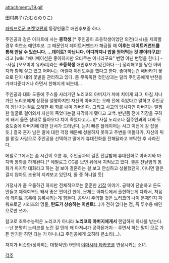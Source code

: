 attachment:/19.gif

田村典子(たむらのりこ)

[[파워프로군 포켓12]]편의 등장인물로 애인후보중 하나.

주인공과 같은 아파트에 사는 '''중학생'''.[* 주인공이 초등학생이었던 외전(대시)을 제외할 경우 최연소 애인후보. 그 때문인지 데이트커맨드가 해금될 때 '''이후는 데이트커맨드를 통해 만날 수 있습니다. ...데이트? 아닙니다. 어디까지나 밥을 얻어먹는 것 뿐이라구요!'''라고 [wiki:"애니메이션은 좋아하지만 오타쿠는 아니라구요" 변명 아닌 변명을 한다.] --사실 [오오미야 유카리]라는 '''초등학생''' 애인후보가 있긴하다.--] 정리해고를 당한 아버지와 함께 살고 있고 어머니는 어릴때 야반도주를 했다고 한다. 좋아하는건 해바라기 꽃으로 단지 내의 꽃밭을 관리하고 있다. 좀 무뚝뚝한 첫인상과는 달리 주인공에게 반찬을 가져다준다거나 하면서 친해지게 되는데...


주인공과 대화 도중에 주스를 사러가던 노리코의 아버지가 차에 치이게 되고, 마침 지나가던 노리코에게 상황을 설명하지만 자신의 아버지는 오래 전에 죽었다고 말하고 주인공이 장난치는걸로 오해한 뒤 화를 내며 가버린다. 그리고 사고의 당사자인 아버지는 멀쩡한 얼굴로 걸어와서 자신이 죽었다는걸 자각하게 됐다고 고백. 반년쯤 전에 직장을 구하게 돼서 들뜬 상태로 돌아오다 치어 죽었다고.(…)[* 사실 노리코나 집주인과의 대화 도중도중에 아버지에 대한 단서가 드러난다, 눈치 빠른 플레이어는 사고 이전에 감 잡을듯.] 결국 혼자 남은 딸에 대한 걱정 때문에 성불하지 못하고 주변을 떠돌다가, 자신의 뒤를 맡길 사람으로 주인공을 선택하고 딸에게 휴대전화를 전해달라고 부탁한 후 사라진다.

에필로그에서는 좀 시간이 흐른 후, 주인공과의 결혼 전날밤에 휴대전화로 아버지와 마지막 통화를 하게된다.[* 에필로그 CG를 보면 뒤에서 지켜보고 있다. 결혼 전날밤의 통화가 마지막 대화라고 하는 걸 보아 결혼하는 걸 보고 안심하고 성불했던지, 아니면 말은 걸지 않아도 조용히 지켜보고 있던지, 둘 중 하나일 듯]


가정사가 좀 우울하긴 하지만 전체적으로는 훈훈한 [[키잡]] 이야기. 공략이 단순하고 돈도 안들고 체력회복도 돼서 좋은 편이긴 한데, 문제는 아파트에서 출현하는게 다라서, 처음에 데이트 목록에 등록시키는게 힘들다. 공략시 주의할 것은 노리코의 나이 문제인지 파워프로군 시리즈의 명물, '''탄도가 상승하는 이벤트'''(…)가 전혀 없다는 점, 즉 투수용 애인으로만 쓰자.

참고로 초특수능력은 노리코가 아니라 '''노리코의 아버지에게서''' 랜덤하게 하나를 받는다. --난 분명히 노리코를 노린 걸 텐데 왜 아저씨가 공략된거지-- 주면서 하는 말이 모로 가든 받기만 하면 되는 거 아니냐고 주인공에게 오히려 큰소리(...).

처지가 비슷한(정확히는 대칭적인) 9편의 [[야마시타 타카코]]를 연상시키는 소녀.

[[각주]]
